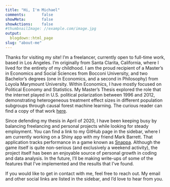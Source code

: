 ```yaml
---
title: "Hi, I'm Michael"
comments:       false
showMeta:       false
showActions:    false
#thumbnailImage: //example.com/image.jpg
output:
  blogdown::html_page
slug: "about-me"
---
```

  Thanks for visiting my site! I'm a freelancer, currently open to full-time work, 
based in Los Angeles. I'm originally from
Santa Clarita, California, where I lived for the entirety of my childhood. 
I am the proud recipient of a Master's in Economics and Social Sciences from Bocconi University, 
and two Bachelor's degrees (one in Economics, and a second in Philosophy) from Loyola Marymount University.
Within Economics, I have mostly focused on Political Economy and Statistics. My Master's Thesis
explored the role that the internet played in U.S. political polarization between
1996 and 2012, demonstrating heterogeneous treatment effect sizes in different population 
subgroups through causal forest machine learning. The curious reader can find a copy
of that work [here](/pdf/Thesis.pdf). 

  Since defending my thesis in April of 2020, I have
been keeping busy by balancing freelancing and personal projects while looking
for steady employment. You can find a link to my GitHub page in the sidebar, where
I am currently working on a Shiny app with my friend Mark Barrett. That application tracks
performance in a game known as [Snappa](https://github.com/mdewey131/Snappa-Scoreboard/wiki/An-Overview-of-SnappaMetrics#what-is-snappa). Although the game itself is quite non-serious (and
exclusively a weekend activity), the project itself has been an enjoyable source
of personal growth in coding and data analysis. In the future, I'll be making 
write-ups of some of  the features that I've implemented and the results that I've found. 

  If you would like to get in contact with me, feel free to reach out. My email and other social
links are listed in the sidebar, and I'd love to hear from you.